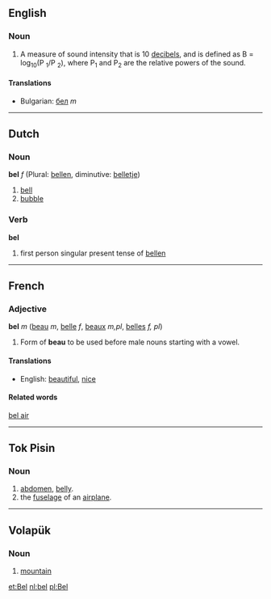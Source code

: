 ==English==

===Noun===
#A measure of sound intensity that is 10 [[decibel]]s, and is defined as B = log<sub>10</sub>(P <sub>1</sub>/P <sub>2</sub>), where P<sub>1</sub> and P<sub>2</sub> are the relative powers of the sound.

====Translations====

*Bulgarian: [[бел]] ''m''

----
==Dutch==
===Noun===
'''bel''' ''f'' (Plural: [[bellen]], diminutive: [[belletje]])

#[[bell]]
#[[bubble]]

===Verb===
'''bel'''

# first person singular present tense of [[bellen]]

----
==French==
===Adjective===
'''bel''' ''m'' ([[beau]] ''m'', [[belle]] ''f'', [[beaux]] ''m,pl'', [[belles]] ''f, pl'')

# Form of '''beau''' to be used before male nouns starting with a vowel.

====Translations====
*English: [[beautiful]], [[nice]]

====Related words====
[[bel air]]
----
==Tok Pisin==
===Noun===

# [[abdomen]], [[belly]].
# the [[fuselage]] of an [[airplane]].

----

== Volapük ==

===Noun===

# [[mountain]]

[[et:Bel]]
[[nl:bel]]
[[pl:Bel]]